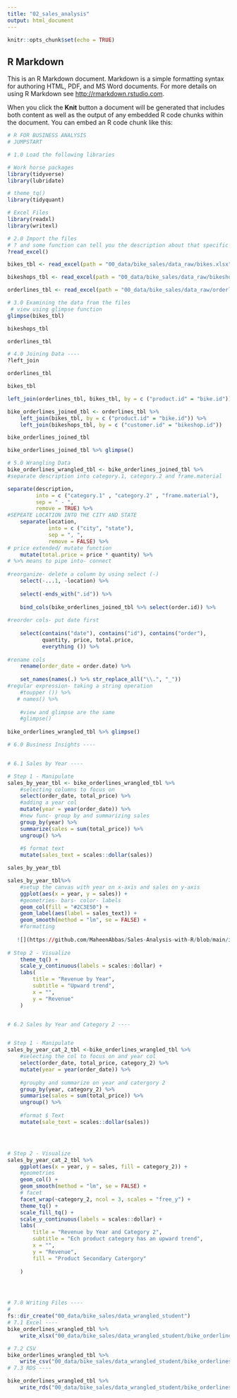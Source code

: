 ```yaml
---
title: "02_sales_analysis"
output: html_document
---
```


```r
knitr::opts_chunk$set(echo = TRUE)
```

## R Markdown

This is an R Markdown document. Markdown is a simple formatting syntax for authoring HTML, PDF, and MS Word documents. For more details on using R Markdown see <http://rmarkdown.rstudio.com>.

When you click the **Knit** button a document will be generated that includes both content as well as the output of any embedded R code chunks within the document. You can embed an R code chunk like this:

```r
# R FOR BUSINESS ANALYSIS
# JUMPSTART 

# 1.0 Load the following libraries 

# Work horse packages
library(tidyverse)
library(lubridate)

# theme_tq()
library(tidyquant)

# Excel Files
library(readxl)
library(writexl)

# 2.0 Import the files
# ? and some function can tell you the description about that specific function
?read_excel()

bikes_tbl <- read_excel(path = "00_data/bike_sales/data_raw/bikes.xlsx")

bikeshops_tbl <- read_excel(path = "00_data/bike_sales/data_raw/bikeshops.xlsx")

orderlines_tbl <- read_excel(path = "00_data/bike_sales/data_raw/orderlines.xlsx")

# 3.0 Examining the data from the files
 # view using glimpse function
glimpse(bikes_tbl)

bikeshops_tbl

orderlines_tbl

# 4.0 Joining Data ----
?left_join

orderlines_tbl

bikes_tbl

left_join(orderlines_tbl, bikes_tbl, by = c ("product.id" = "bike.id"))

bike_orderlines_joined_tbl <- orderlines_tbl %>%
    left_join(bikes_tbl, by = c ("product.id" = "bike.id")) %>%
    left_join(bikeshops_tbl, by = c ("customer.id" = "bikeshop.id"))

bike_orderlines_joined_tbl

bike_orderlines_joined_tbl %>% glimpse()

# 5.0 Wrangling Data
bike_orderlines_wrangled_tbl <- bike_orderlines_joined_tbl %>%
#separate description into category.1, category.2 and frame.material

separate(description,
         into = c ("category.1" , "category.2" , "frame.material"),
         sep = " - ", 
         remove = TRUE) %>%
#SEPEATE LOCATION INTO THE CITY AND STATE
    separate(location,
             into = c ("city", "state"),
             sep = ", ",
             remove = FALSE) %>%
# price extended/ mutate function
    mutate(total.price = price * quantity) %>%
# %>% means to pipe into- connect 
    
#reorganize- delete a column by using select (-) 
    select(-...1, -location) %>%
  
    select(-ends_with(".id")) %>%
    
    bind_cols(bike_orderlines_joined_tbl %>% select(order.id)) %>%
    
#reorder cols- put date first 
    
    select(contains("date"), contains("id"), contains("order"),
           quantity, price, total.price,
           everything ()) %>%
    
#rename cols
    rename(order_date = order.date) %>%
    
    set_names(names(.) %>% str_replace_all("\\.", "_")) 
#regular expression- taking a string operation 
    #toupper ()) %>%
   # names() %>%
    
    #view and glimpse are the same
    #glimpse()
  
bike_orderlines_wrangled_tbl %>% glimpse()

# 6.0 Business Insights ----


# 6.1 Sales by Year ----

# Step 1 - Manipulate
sales_by_year_tbl <- bike_orderlines_wrangled_tbl %>% 
    #selecting columns to focus on
    select(order_date, total_price) %>%
    #adding a year col 
    mutate(year = year(order_date)) %>%
    #new func- group by and summarizing sales
    group_by(year) %>% 
    summarize(sales = sum(total_price)) %>%
    ungroup() %>%
    
    #$ format text 
    mutate(sales_text = scales::dollar(sales))

sales_by_year_tbl 

sales_by_year_tbl%>%  
    #setup the canvas with year on x-axis and sales on y-axis
    ggplot(aes(x = year, y = sales)) + 
    #geometries- bars- color- labels
    geom_col(fill = "#2C3E50") +
    geom_label(aes(label = sales_text)) +
    geom_smooth(method = "lm", se = FALSE) +
    #formatting 
    
   ![](https://github.com/MaheenAbbas/Sales-Analysis-with-R/blob/main/images/Screenshot1ggplot.png?raw=true)
    
# Step 2 - Visualize
    theme_tq() +
    scale_y_continuous(labels = scales::dollar) +
    labs(
        title = "Revenue by Year",
        subtitle = "Upward trend",
        x = "",
        y = "Revenue"
    )


# 6.2 Sales by Year and Category 2 ----


# Step 1 - Manipulate
sales_by_year_cat_2_tbl <-bike_orderlines_wrangled_tbl %>%
    #selecting the col to focus on and year col 
    select(order_date, total_price, category_2) %>%
    mutate(year = year(order_date)) %>%
    
    #groupby and summarize on year and catergory 2
    group_by(year, category_2) %>%
    summarise(sales = sum(total_price)) %>%
    ungroup() %>%
    
    #format $ Text 
    mutate(sale_text = scales::dollar(sales))




# Step 2 - Visualize
sales_by_year_cat_2_tbl %>%
    ggplot(aes(x = year, y = sales, fill = category_2)) +
    #geometries 
    geom_col() + 
    geom_smooth(method = "lm", se = FALSE) + 
    # facet
    facet_wrap(~category_2, ncol = 3, scales = "free_y") +
    theme_tq() + 
    scale_fill_tq() + 
    scale_y_continuous(labels = scales::dollar) + 
    labs(
        title = "Revenue by Year and Category 2",
        subtitle = "Ech product category has an upward trend", 
        x = "", 
        y = "Revenue", 
        fill = "Product Secondary Catergory"
        
    )




# 7.0 Writing Files ----
#
fs::dir_create("00_data/bike_sales/data_wrangled_student")
# 7.1 Excel ----
bike_orderlines_wrangled_tbl %>% 
    write_xlsx("00_data/bike_sales/data_wrangled_student/bike_orderlines.xlsx")

# 7.2 CSV 
bike_orderlines_wrangled_tbl %>%
    write_csv("00_data/bike_sales/data_wrangled_student/bike_orderlines.csv")
# 7.3 RDS ----

bike_orderlines_wrangled_tbl %>%
    write_rds("00_data/bike_sales/data_wrangled_student/bike_orderlines.rds")




```

